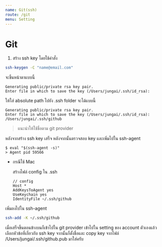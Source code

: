 ```yaml
---
name: Git(ssh)
route: /git
menu: Setting
---
```


# Git

1. สร้าง ssh key โดยใช้คำสั่ง

```bash
ssh-keygen -C "name@email.com"
```

จะขึ้นหน้าตาแบบนี้

```console
Generating public/private rsa key pair.
Enter file in which to save the key (/Users/jungai/.ssh/id_rsa):
```

ให้ใส่ absolute path ไปยัง .ssh folder จะได้แบบนี้

```console
Generating public/private rsa key pair.
Enter file in which to save the key (/Users/jungai/.ssh/id_rsa): /Users/jungai/.ssh/github
```

> แนะนำให้ใช้ชื่อตาม git provider

หลังจากสร้าง ssh key เสร็จ หลังจากนั้นตรวจสอบ key และเพิ่มไปใน ssh-agent

```console
$ eval "$(ssh-agent -s)"
> Agent pid 59566
```

- กรณีใช้ Mac

  สร้างไฟล์ config ใน .ssh

  ```
  // config
  Host *
  AddKeysToAgent yes
  UseKeychain yes
  IdentityFile ~/.ssh/github
  ```

เพิ่มลงไปใน ssh-agent

```bash
ssh-add -K ~/.ssh/github
```

เมื่อเสร็จขึ้นตอนข้างบนก็เข้าไปใน git provider เข้าไปใน setting ของ account ตัวเองแล้วเลือกหัวข้อที่เกี่ยวกับ ssh key จากนั้นก็ตั้งชื่อและ copy key จากไฟล์ /Users/jungai/.ssh/github.pub มาใส่ครับ
